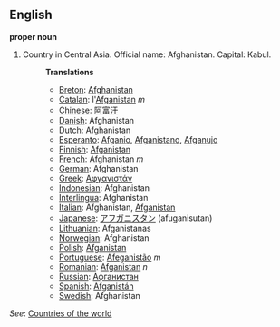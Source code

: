 ==English==

'''proper noun'''

# Country in Central Asia. Official name: Afghanistan. Capital: Kabul.
#:'''Translations'''
#:*[[Breton]]: [[Afghanistan]]
#:*[[Catalan]]: l'[[Afganistan]] ''m''
#:*[[Chinese]]: [[阿富汗]]
#:*[[Danish]]: Afghanistan
#:*[[Dutch]]: Afghanistan
#:*[[Esperanto]]: [[Afganio]], [[Afganistano]], [[Afganujo]]
#:*[[Finnish]]: [[Afganistan]]
#:*[[French]]: Afghanistan ''m''
#:*[[German]]: Afghanistan
#:*[[Greek]]: [[Αφγανιστάν]]
#:*[[Indonesian]]: Afghanistan
#:*[[Interlingua]]: Afghanistan
#:*[[Italian]]: Afghanistan, [[Afganistan]]
#:*[[Japanese]]: [[アフガニスタン]] (afuganisutan)
#:*[[Lithuanian]]: Afganistanas
#:*[[Norwegian]]: Afghanistan
#:*[[Polish]]: [[Afganistan]]
#:*[[Portuguese]]: [[Afeganistão]] ''m''
#:*[[Romanian]]: [[Afganistan]] ''n''
#:*[[Russian]]: [[Афганистан]]
#:*[[Spanish]]: [[Afganistán]]
#:*[[Swedish]]: Afghanistan

''See'': [[Countries of the world]]